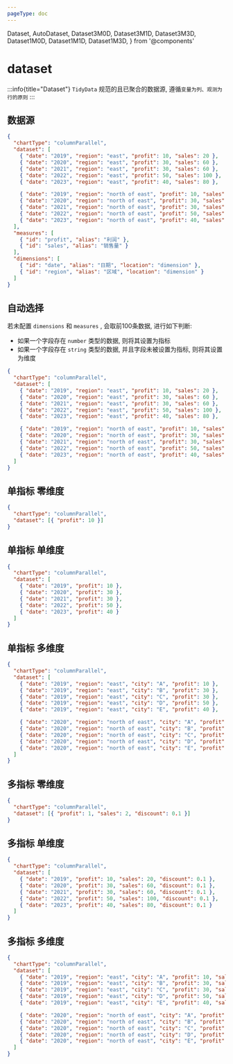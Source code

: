 ```yaml
---
pageType: doc
---
```


  Dataset,
  AutoDataset,
  Dataset3M0D,
  Dataset3M1D,
  Dataset3M3D,
  Dataset1M0D,
  Dataset1M1D,
  Dataset1M3D,
} from '@components'

# dataset

:::info{title="Dataset"} `TidyData` 规范的且已聚合的数据源, 遵循`变量为列、观测为行的原则` :::

## 数据源

<Dataset />

```json {3-15}
{
  "chartType": "columnParallel",
  "dataset": [
    { "date": "2019", "region": "east", "profit": 10, "sales": 20 },
    { "date": "2020", "region": "east", "profit": 30, "sales": 60 },
    { "date": "2021", "region": "east", "profit": 30, "sales": 60 },
    { "date": "2022", "region": "east", "profit": 50, "sales": 100 },
    { "date": "2023", "region": "east", "profit": 40, "sales": 80 },

    { "date": "2019", "region": "north of east", "profit": 10, "sales": 20 },
    { "date": "2020", "region": "north of east", "profit": 30, "sales": 60 },
    { "date": "2021", "region": "north of east", "profit": 30, "sales": 60 },
    { "date": "2022", "region": "north of east", "profit": 50, "sales": 100 },
    { "date": "2023", "region": "north of east", "profit": 40, "sales": 80 }
  ],
  "measures": [
    { "id": "profit", "alias": "利润" },
    { "id": "sales", "alias": "销售量" }
  ],
  "dimensions": [
    { "id": "date", "alias": "日期", "location": "dimension" },
    { "id": "region", "alias": "区域", "location": "dimension" }
  ]
}
```

## 自动选择

若未配置 `dimensions` 和 `measures` , 会取前100条数据, 进行如下判断:

- 如果一个字段存在 `number` 类型的数据, 则将其设置为指标
- 如果一个字段存在 `string` 类型的数据, 并且字段未被设置为指标, 则将其设置为维度

<AutoDataset />

```json {3-15}
{
  "chartType": "columnParallel",
  "dataset": [
    { "date": "2019", "region": "east", "profit": 10, "sales": 20 },
    { "date": "2020", "region": "east", "profit": 30, "sales": 60 },
    { "date": "2021", "region": "east", "profit": 30, "sales": 60 },
    { "date": "2022", "region": "east", "profit": 50, "sales": 100 },
    { "date": "2023", "region": "east", "profit": 40, "sales": 80 },

    { "date": "2019", "region": "north of east", "profit": 10, "sales": 20 },
    { "date": "2020", "region": "north of east", "profit": 30, "sales": 60 },
    { "date": "2021", "region": "north of east", "profit": 30, "sales": 60 },
    { "date": "2022", "region": "north of east", "profit": 50, "sales": 100 },
    { "date": "2023", "region": "north of east", "profit": 40, "sales": 80 }
  ]
}
```

## 单指标 零维度

<Dataset1M0D />

```json {3}
{
  "chartType": "columnParallel",
  "dataset": [{ "profit": 10 }]
}
```

## 单指标 单维度

<Dataset1M1D />

```json {3-9}
{
  "chartType": "columnParallel",
  "dataset": [
    { "date": "2019", "profit": 10 },
    { "date": "2020", "profit": 30 },
    { "date": "2021", "profit": 30 },
    { "date": "2022", "profit": 50 },
    { "date": "2023", "profit": 40 }
  ]
}
```

## 单指标 多维度

<Dataset1M3D />

```json {3-9}
{
  "chartType": "columnParallel",
  "dataset": [
    { "date": "2019", "region": "east", "city": "A", "profit": 10 },
    { "date": "2019", "region": "east", "city": "B", "profit": 30 },
    { "date": "2019", "region": "east", "city": "C", "profit": 30 },
    { "date": "2019", "region": "east", "city": "D", "profit": 50 },
    { "date": "2019", "region": "east", "city": "E", "profit": 40 },

    { "date": "2020", "region": "north of east", "city": "A", "profit": 10 },
    { "date": "2020", "region": "north of east", "city": "B", "profit": 30 },
    { "date": "2020", "region": "north of east", "city": "C", "profit": 30 },
    { "date": "2020", "region": "north of east", "city": "D", "profit": 50 },
    { "date": "2020", "region": "north of east", "city": "E", "profit": 40 }
  ]
}
```

## 多指标 零维度

<Dataset3M0D />

```json {3}
{
  "chartType": "columnParallel",
  "dataset": [{ "profit": 1, "sales": 2, "discount": 0.1 }]
}
```

## 多指标 单维度

<Dataset3M1D />

```json {3-9}
{
  "chartType": "columnParallel",
  "dataset": [
    { "date": "2019", "profit": 10, "sales": 20, "discount": 0.1 },
    { "date": "2020", "profit": 30, "sales": 60, "discount": 0.1 },
    { "date": "2021", "profit": 30, "sales": 60, "discount": 0.1 },
    { "date": "2022", "profit": 50, "sales": 100, "discount": 0.1 },
    { "date": "2023", "profit": 40, "sales": 80, "discount": 0.1 }
  ]
}
```

## 多指标 多维度

<Dataset3M3D />

```json {3-15}
{
  "chartType": "columnParallel",
  "dataset": [
    { "date": "2019", "region": "east", "city": "A", "profit": 10, "sales": 20, "discount": 0.1 },
    { "date": "2019", "region": "east", "city": "B", "profit": 30, "sales": 60, "discount": 0.1 },
    { "date": "2019", "region": "east", "city": "C", "profit": 30, "sales": 60, "discount": 0.1 },
    { "date": "2019", "region": "east", "city": "D", "profit": 50, "sales": 100, "discount": 0.1 },
    { "date": "2019", "region": "east", "city": "E", "profit": 40, "sales": 80, "discount": 0.1 },

    { "date": "2020", "region": "north of east", "city": "A", "profit": 10, "sales": 20, "discount": 0.1 },
    { "date": "2020", "region": "north of east", "city": "B", "profit": 30, "sales": 60, "discount": 0.1 },
    { "date": "2020", "region": "north of east", "city": "C", "profit": 30, "sales": 60, "discount": 0.1 },
    { "date": "2020", "region": "north of east", "city": "D", "profit": 50, "sales": 100, "discount": 0.1 },
    { "date": "2020", "region": "north of east", "city": "E", "profit": 40, "sales": 80, "discount": 0.1 }
  ]
}
```
